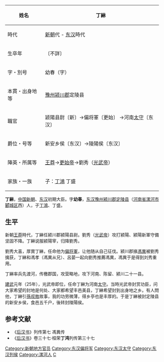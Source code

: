 {| class="wikitable" style="float:right; font-size:smaller"
|-
! 姓名
| 丁綝  
|-
! 時代
| [[新朝|新朝]]代 - [[东汉|东汉]]時代 
|-
! 生卒年
| 〔不詳〕
|-
! 字・別号
| 幼春（字）
|-
! 本貫・出身地等
| [[豫州|豫州]][[颍川郡|颍川郡]]定陵县
|-
! 職官
| 颍陽县尉〔新〕→偏将軍〔更始〕
→河南[[太守|太守]]〔东汉〕
|-
! 爵位・号等
| 新安乡侯〔东汉〕→陵陽侯〔东汉〕 
|-
! 陣英・所属等
| [[王莽|王莽]]→[[更始帝|更始帝]]→劉秀（[[光武帝|光武帝]]） 
|-
! 家族・一族
| 子：[[丁鴻|丁鴻]] 丁盛
|}
'''丁綝'''，[[中国|中国]][[新朝|新朝]]、[[东汉|东汉]]初期大臣。字'''幼春'''，[[东汉|东汉]][[豫州刺史部|豫州]][[颍川郡|颍川郡]][[定陵县_(西汉)|定陵县]]（[[河南省|河南省]][[漯河市|漯河市]][[郾城区|郾城区]]西）人，子[[丁鴻|丁鴻]]、丁盛。

== 生平 ==

新朝[[王莽|王莽]]時代，丁綝任颍川郡颍陽县尉。劉秀（[[光武帝|光武帝]]）攻打颍陽、颍陽新軍守備坚固不降。丁綝说服颍陽宰，归降劉秀。

劉秀大喜，厚賞丁綝，任命他为[[偏将軍|偏将軍]]，让他随从自己征伐。颍川郡掾[[馮異|馮異]]被劉秀擒获，丁綝和馮孝（馮異从兄）、呂晏一起向劉秀推薦馮異，馮異于是得到刘秀重用。

丁綝率兵先渡河，传檄郡国，攻营略地，攻下河南、陈留、颍川二十一县。

[[建武_(漢)|建武]]元年（25年），光武帝即位，任命丁綝为河南[[太守|太守]]。当時光武帝封赏功臣，问大家希望的封地是何处、大家都希望丰邑美县，丁綝希望封到出身地之乡。有人問他，丁綝引[[孫叔敖|孫叔敖]]故事，我的功劳微薄，得乡亭也是丰厚的。于是丁綝被封定陵县的新安乡侯，食邑五千户，後转封陵陽侯。
== 参考文献 ==
*《[[后汉书|后汉书]]》列传第七 馮異传
*《[[后汉书|后汉书]]》卷三十七·桓荣'''丁鸿'''列传第三十七

{{DEFAULTSORT:D}}
[[Category:新朝地方官员|Category:新朝地方官员]]
[[Category:东汉偏将军|Category:东汉偏将军]]
[[Category:东汉太守|Category:东汉太守]]
[[Category:东汉列侯|Category:东汉列侯]]
[[Category:漯河人|Category:漯河人]]
[[Category:丁姓|C]]